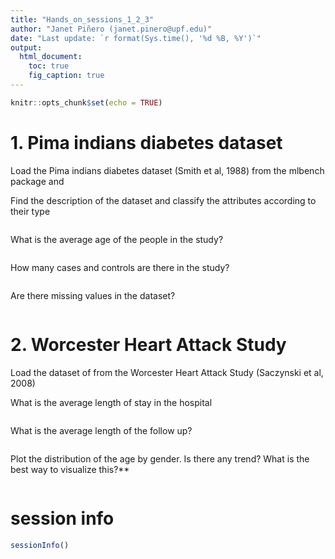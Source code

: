 ```yaml
---
title: "Hands_on_sessions_1_2_3"
author: "Janet Piñero (janet.pinero@upf.edu)"
date: "Last update: `r format(Sys.time(), '%d %B, %Y')`"      
output:
  html_document:
    toc: true
    fig_caption: true
---
```


```r
knitr::opts_chunk$set(echo = TRUE)
```

# 1. Pima indians diabetes dataset 
Load the Pima indians diabetes dataset (Smith et al, 1988) from the mlbench package and

Find the description of the dataset and classify the attributes according to their type

```r

```

What is the average age of the people in the study?

```r

```

How many cases and controls are there in the study? 
```r

```

Are there missing values in the dataset? 

```r

```


# 2. Worcester Heart Attack Study 
Load the dataset of from the Worcester Heart Attack Study (Saczynski et al, 2008) 

What is the average length of stay in the hospital	
```r

```

What is the average length of the follow up?

```r

```


Plot the distribution of the age by gender. Is there any trend? What is the best way to visualize this?** 
```r

```

# session info {.unnumbered}

```r
sessionInfo()
```
